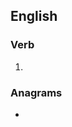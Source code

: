 ==English==

===Verb===
{{head|en|present participle}}

# {{present participle of|overrun|lang=en|nocat=1}}

===Anagrams===
* {{l|en|running over}}